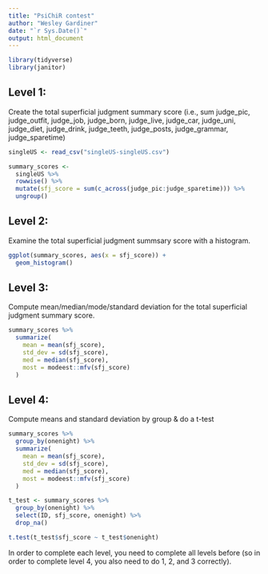 ```yaml
---
title: "PsiChiR contest"
author: "Wesley Gardiner"
date: "`r Sys.Date()`"
output: html_document
---
```


```r
library(tidyverse)
library(janitor)
```


## Level 1: 
Create the total superficial judgment summary score (i.e., sum judge_pic, judge_outfit, judge_job, judge_born, judge_live, judge_car, judge_uni, judge_diet, judge_drink, judge_teeth, judge_posts, judge_grammar, judge_sparetime)

```r
singleUS <- read_csv("singleUS-singleUS.csv")

summary_scores <-
  singleUS %>%
  rowwise() %>%
  mutate(sfj_score = sum(c_across(judge_pic:judge_sparetime))) %>%
  ungroup()
```

## Level 2: 
Examine the total superficial judgment summsary score with a histogram.

```r
ggplot(summary_scores, aes(x = sfj_score)) +
  geom_histogram()
```

## Level 3: 
Compute mean/median/mode/standard deviation for the total superficial judgment summary score.

```r
summary_scores %>%
  summarize(
    mean = mean(sfj_score),
    std_dev = sd(sfj_score),
    med = median(sfj_score),
    most = modeest::mfv(sfj_score)
  )
```


## Level 4:
Compute means and standard deviation by group & do a t-test


```r
summary_scores %>%
  group_by(onenight) %>%
  summarize(
    mean = mean(sfj_score),
    std_dev = sd(sfj_score),
    med = median(sfj_score),
    most = modeest::mfv(sfj_score)
  )

t_test <- summary_scores %>%
  group_by(onenight) %>%
  select(ID, sfj_score, onenight) %>%
  drop_na()

t.test(t_test$sfj_score ~ t_test$onenight)
```


In order to complete each level, you need to complete all levels before (so in order to complete level 4, you also need to do 1, 2, and 3 correctly).
